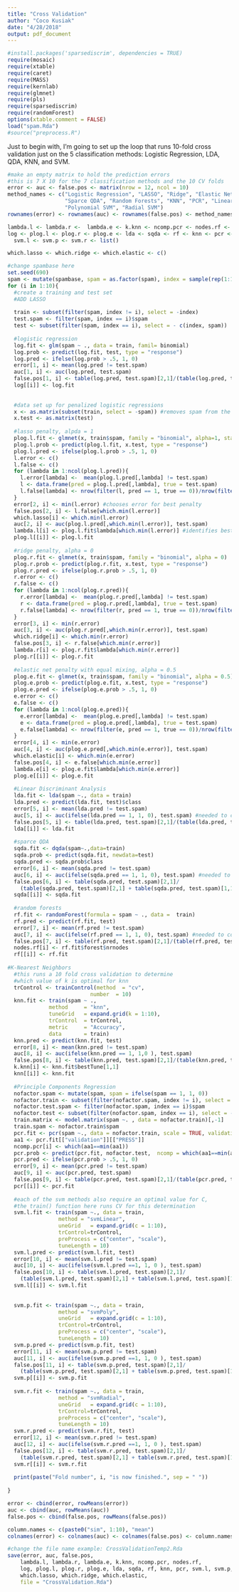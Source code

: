 ```yaml
---
title: "Cross Validation"
author: "Coco Kusiak"
date: "4/28/2018"
output: pdf_document
---
```


```r
#install.packages('sparsediscrim', dependencies = TRUE)
require(mosaic)
require(xtable)
require(caret)
require(MASS)
require(kernlab)
require(glmnet)
require(pls)
require(sparsediscrim)
require(randomForest)
options(xtable.comment = FALSE)
load("spam.Rda")
#source("preprocess.R")
```

Just to begin with, I'm going to set up the loop that runs 10-fold cross validation just on the 5 classification methods: Logistic Regression, LDA, QDA, KNN, and SVM.  


```r
#make an empty matrix to hold the prediction errors
#this is 7 X 10 for the 7 classification methods and the 10 CV folds
error <- auc <- false.pos <- matrix(nrow = 12, ncol = 10)
method_names <- c("Logistic Regression", "LASSO", "Ridge", "Elastic Net", "LDA", 
                  "Sparce QDA", "Random Forests", "KNN", "PCR", "Linear SVM", 
                  "Polynomial SVM", "Radial SVM")
rownames(error) <- rownames(auc) <- rownames(false.pos) <- method_names

lambda.l <- lambda.r <-  lambda.e <- k.knn <- ncomp.pcr <- nodes.rf <- c()
log <- plog.l <- plog.r <- plog.e <- lda <- sqda <- rf <- knn <- pcr <- 
  svm.l <- svm.p <- svm.r <- list()

which.lasso <- which.ridge <- which.elastic <- c()

#change spambase here
set.seed(690)
spam <- mutate(spambase, spam = as.factor(spam), index = sample(rep(1:10, each = 460)))
for (i in 1:10){
  #create a training and test set
  #ADD LASSO
  
  train <- subset(filter(spam, index != i), select = -index)
  test.spam <- filter(spam, index == i)$spam
  test <- subset(filter(spam, index == i), select = - c(index, spam))
  
  #logistic regression
  log.fit <- glm(spam ~ ., data = train, famil= binomial)
  log.prob <- predict(log.fit, test, type = "response")
  log.pred <- ifelse(log.prob > .5, 1, 0)
  error[1, i] <- mean(log.pred != test.spam)
  auc[1, i] <- auc(log.pred, test.spam)
  false.pos[1, i] <- table(log.pred, test.spam)[2,1]/(table(log.pred, test.spam)[2,1] + table(log.pred, test.spam)[1,1])
  log[[i]] <- log.fit
  
  
  #data set up for penalized logistic regressions
  x <- as.matrix(subset(train, select = -spam)) #removes spam from the dataframe
  x.test <- as.matrix(test)
  
  #lasso penalty, alpda = 1
  plog.l.fit <- glmnet(x, train$spam, family = "binomial", alpha=1, standardize = TRUE)
  plog.l.prob <- predict(plog.l.fit, x.test, type = "response")
  plog.l.pred <- ifelse(plog.l.prob > .5, 1, 0)
  l.error <- c()
  l.false <- c()
  for (lambda in 1:ncol(plog.l.pred)){
    l.error[lambda] <-  mean(plog.l.pred[,lambda] != test.spam)
    l <- data.frame(pred = plog.l.pred[,lambda], true = test.spam)
    l.false[lambda] <- nrow(filter(l, pred == 1, true == 0))/nrow(filter(l, true == 0))
  }
  error[2, i] <- min(l.error) #chooses error for best penalty
  false.pos[2, i] <- l.false[which.min(l.error)]
  which.lasso[i] <- which.min(l.error)
  auc[2, i] <- auc(plog.l.pred[,which.min(l.error)], test.spam)
  lambda.l[i] <- plog.l.fit$lambda[which.min(l.error)] #identifies best lambda from model fit
  plog.l[[i]] <- plog.l.fit
  
  #ridge penalty, alpha = 0
  plog.r.fit <- glmnet(x, train$spam, family = "binomial", alpha = 0)
  plog.r.prob <- predict(plog.r.fit, x.test, type = "response")
  plog.r.pred <- ifelse(plog.r.prob > .5, 1, 0)
  r.error <- c()
  r.false <- c()
  for (lambda in 1:ncol(plog.r.pred)){
    r.error[lambda] <-  mean(plog.r.pred[,lambda] != test.spam)
    r <- data.frame(pred = plog.r.pred[,lambda], true = test.spam)
    r.false[lambda] <- nrow(filter(r, pred == 1, true == 0))/nrow(filter(r, true == 0))
  }
  error[3, i] <- min(r.error)
  auc[3, i] <- auc(plog.r.pred[,which.min(r.error)], test.spam)
  which.ridge[i] <- which.min(r.error)
  false.pos[3, i] <- r.false[which.min(r.error)]
  lambda.r[i] <- plog.r.fit$lambda[which.min(r.error)]
  plog.r[[i]] <- plog.r.fit
  
  #elastic net penalty with equal mixing, alpha = 0.5
  plog.e.fit <- glmnet(x, train$spam, family = "binomial", alpha = 0.5)
  plog.e.prob <- predict(plog.e.fit, x.test, type = "response")
  plog.e.pred <- ifelse(plog.e.prob > .5, 1, 0)
  e.error <- c()
  e.false <- c()
  for (lambda in 1:ncol(plog.e.pred)){
    e.error[lambda] <-  mean(plog.e.pred[,lambda] != test.spam)
    e <- data.frame(pred = plog.e.pred[,lambda], true = test.spam)
    e.false[lambda] <- nrow(filter(e, pred == 1, true == 0))/nrow(filter(e, true == 0))
  }
  error[4, i] <- min(e.error)
  auc[4, i] <- auc(plog.e.pred[,which.min(e.error)], test.spam)
  which.elastic[i] <- which.min(e.error)
  false.pos[4, i] <- e.false[which.min(e.error)]
  lambda.e[i] <- plog.e.fit$lambda[which.min(e.error)]
  plog.e[[i]] <- plog.e.fit
  
  #Linear Discriminant Analysis
  lda.fit <- lda(spam ~., data = train)
  lda.pred <- predict(lda.fit, test)$class
  error[5, i] <- mean(lda.pred != test.spam)
  auc[5, i] <- auc(ifelse(lda.pred == 1, 1, 0), test.spam) #needed to convert from factor
  false.pos[5, i] <- table(lda.pred, test.spam)[2,1]/(table(lda.pred, test.spam)[2,1] + table(lda.pred, test.spam)[1,1])
  lda[[i]] <- lda.fit
  
  #sparce QDA
  sqda.fit <- dqda(spam~.,data=train)
  sqda.prob <- predict(sqda.fit, newdata=test)
  sqda.pred <- sqda.prob$class
  error[6, i] <- mean(sqda.pred != test.spam)
  auc[6, i] <- auc(ifelse(sqda.pred == 1, 1, 0), test.spam) #needed to convert from factor
  false.pos[6, i] <- table(sqda.pred, test.spam)[2,1]/
    (table(sqda.pred, test.spam)[2,1] + table(sqda.pred, test.spam)[1,1])
  sqda[[i]] <- sqda.fit
  
  #random forests
  rf.fit <- randomForest(formula = spam ~ ., data =  train)
  rf.pred <- predict(rf.fit, test)
  error[7, i] <- mean(rf.pred != test.spam)
  auc[7, i] <- auc(ifelse(rf.pred == 1, 1, 0), test.spam) #needed to convert from factor
  false.pos[7, i] <- table(rf.pred, test.spam)[2,1]/(table(rf.pred, test.spam)[2,1] + table(rf.pred, test.spam)[1,1])
  nodes.rf[i] <- rf.fit$forest$nrnodes
  rf[[i]] <- rf.fit
  
#K-Nearest Neighbors
  #this runs a 10 fold cross validation to determine
  #which value of k is optimal for knn
  trControl <- trainControl(method  = "cv",
                          number  = 10)
  knn.fit <- train(spam ~ .,
             method     = "knn",
             tuneGrid   = expand.grid(k = 1:10),
             trControl  = trControl,
             metric     = "Accuracy",
             data       = train)
  knn.pred <- predict(knn.fit, test)
  error[8, i] <- mean(knn.pred != test.spam)  
  auc[8, i] <- auc(ifelse(knn.pred == 1, 1,0 ), test.spam)
  false.pos[8, i] <- table(knn.pred, test.spam)[2,1]/(table(knn.pred, test.spam)[2,1] + table(knn.pred, test.spam)[1,1])
  k.knn[i] <- knn.fit$bestTune[1,1]
  knn[[i]] <- knn.fit
  
  #Principle Components Regression
  nofactor.spam <- mutate(spam, spam = ifelse(spam == 1, 1, 0))
  nofactor.train <- subset(filter(nofactor.spam, index != i), select = -index)
  nofactor.test.spam <- filter(nofactor.spam, index == i)$spam
  nofactor.test <- subset(filter(nofactor.spam, index == i), select = - c(index, spam))
  train.matrix <- model.matrix(spam ~. , data = nofactor.train)[,-1]
  train.spam <- nofactor.train$spam
  pcr.fit <- pcr(spam ~., data = nofactor.train, scale = TRUE, validation = "CV")
  aa1 <- pcr.fit[["validation"]][["PRESS"]]
  ncomp.pcr[i] <- which(aa1==min(aa1))
  pcr.prob <- predict(pcr.fit, nofactor.test,  ncomp = which(aa1==min(aa1)))
  pcr.pred <- ifelse(pcr.prob > .5, 1, 0)
  error[9, i] <- mean(pcr.pred != test.spam)
  auc[9, i] <- auc(pcr.pred, test.spam)
  false.pos[9, i] <- table(pcr.pred, test.spam)[2,1]/(table(pcr.pred, test.spam)[2,1] + table(pcr.pred, test.spam)[1,1])
  pcr[[i]] <- pcr.fit
  
  #each of the svm methods also require an optimal value for C, 
  #the train() function here runs CV for this determination
  svm.l.fit <- train(spam ~., data = train, 
                method = "svmLinear",
                uneGrid   = expand.grid(c = 1:10),
                trControl=trControl,
                preProcess = c("center", "scale"),
                tuneLength = 10)
  svm.l.pred <- predict(svm.l.fit, test)
  error[10, i] <- mean(svm.l.pred != test.spam)
  auc[10, i] <- auc(ifelse(svm.l.pred ==1, 1, 0 ), test.spam)
  false.pos[10, i] <- table(svm.l.pred, test.spam)[2,1]/
    (table(svm.l.pred, test.spam)[2,1] + table(svm.l.pred, test.spam)[1,1])
  svm.l[[i]] <- svm.l.fit
  
  
  svm.p.fit <- train(spam ~., data = train, 
                method = "svmPoly",
                uneGrid   = expand.grid(c = 1:10),
                trControl=trControl,
                preProcess = c("center", "scale"),
                tuneLength = 10)
  svm.p.pred <- predict(svm.p.fit, test)
  error[11, i] <- mean(svm.p.pred != test.spam)
  auc[11, i] <- auc(ifelse(svm.p.pred ==1, 1, 0 ), test.spam)
  false.pos[11, i] <- table(svm.p.pred, test.spam)[2,1]/
    (table(svm.p.pred, test.spam)[2,1] + table(svm.p.pred, test.spam)[1,1])
  svm.p[[i]] <- svm.p.fit
  
  svm.r.fit <- train(spam ~., data = train, 
                method = "svmRadial",
                uneGrid   = expand.grid(c = 1:10),
                trControl=trControl,
                preProcess = c("center", "scale"),
                tuneLength = 10)
  svm.r.pred <- predict(svm.r.fit, test)
  error[12, i] <- mean(svm.r.pred != test.spam)
  auc[12, i] <- auc(ifelse(svm.r.pred ==1, 1, 0 ), test.spam)
  false.pos[12, i] <- table(svm.r.pred, test.spam)[2,1]/
    (table(svm.r.pred, test.spam)[2,1] + table(svm.r.pred, test.spam)[1,1])
  svm.r[[i]] <- svm.r.fit
  
  print(paste("Fold number", i, "is now finished.", sep = " "))
  
}

error <- cbind(error, rowMeans(error))
auc <- cbind(auc, rowMeans(auc))
false.pos <- cbind(false.pos, rowMeans(false.pos))

column.names <- c(paste0("sim", 1:10), "mean")
colnames(error) <- colnames(auc) <- colnames(false.pos) <- column.names

#change the file name example: CrossValidationTemp2.Rda
save(error, auc, false.pos,
    lambda.l, lambda.r, lambda.e, k.knn, ncomp.pcr, nodes.rf,
    log, plog.l, plog.r, plog.e, lda, sqda, rf, knn, pcr, svm.l, svm.p, svm.r,
    which.lasso, which.ridge, which.elastic,
    file = "CrossValidation.Rda")
```

